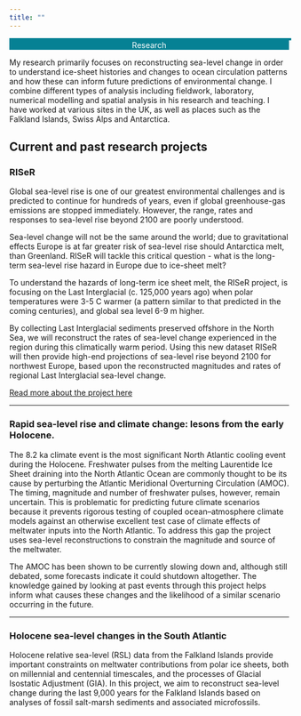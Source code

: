```yaml
---
title: ""
---
```


```{=html} 
<!-- Slideshow container -->
<div class="slideshow-container">

  <!-- Full-width images with number and caption text -->
  <div class="mySlides fade">
  <!-- <div class="numbertext">1 / 3</div> -->
  <img src="../img/ythan-marsh1.jpg" style="width:100%">
  <div class="text"></div>
  </div>
  
  <div class="mySlides fade">
  <!-- <div class="numbertext">2 / 3</div> -->
  <img src="../img/lecture2.jpg" style="width:100%">
  <div class="text"></div>
  </div>
  
  <div class="mySlides fade">
  <!-- <div class="numbertext">3 / 3</div> -->
  <img src="../img/8map.jpg" style="width:100%">
  <div class="text"></div>
  </div>
  
    <div class="mySlides fade">
  <!-- <div class="numbertext">4 / 3</div> -->
  <img src="../img/plane.jpg" style="width:100%">
  <div class="text"></div>
  </div>
  
    <div class="mySlides fade">
  <!-- <div class="numbertext">5 / 3</div> -->
  <img src="../img/paper.jpg" style="width:100%">
  <div class="text"></div>
  </div>
  
    <div class="mySlides fade">
  <!-- <div class="numbertext">6 / 3</div> -->
  <img src="../img/survey.jpg" style="width:100%">
  <div class="text"></div>
  </div>
  
    <div class="mySlides fade">
  <!-- <div class="numbertext">7 / 3</div> -->
  <img src="../img/lecture1.jpg" style="width:100%">
  <div class="text"></div>
  </div>
  
    <div class="mySlides fade">
  <!-- <div class="numbertext">8 / 3</div> -->
  <img src="../img/sun.jpg" style="width:100%">
  <div class="text"></div>
  </div>
  
  <div class="mySlides fade">
  <!-- <div class="numbertext">9 / 3</div> -->
  <img src="../img/os1.jpg" style="width:100%">
  <div class="text"></div>
  </div>
  
  <!-- Next and previous buttons -->
  <!-- <a class="prev" onclick="plusSlides(-1)">&#10094;</a> -->
  <!-- <a class="next" onclick="plusSlides(1)">&#10095;</a> -->
  </div>
  
  <!-- ... Rest of your header content ... -->
  
  <style>
    /* Your CSS styles for the slideshow go here */
    /* Slideshow container */
    .slideshow-container {
      width: 100%; /* Set the desired width for the container. I need this to match the image ratio, as it does now for image 2 */
      <!-- height: 100px; /* Set the desired height for the container */ -->
      overflow: hidden; /* Hide any overflowing content */
      position: relative;
      margin: auto;
      border: 2px solid #068194; /* Add a border around the container */
    }
  
    .image-container img {
    width: 100%; /* Take up the full width of the container */
      height: 100%; /* Take up the full height of the container */
      object-fit: cover; /* Maintain aspect ratio and cover entire container */
      display: block; /* Remove any extra spacing caused by inline display */
  }
  
    /* Hide the images by default */
    .mySlides {
      display: none;
    }
  
    /* Next & previous buttons */
    .prev, .next {
      cursor: pointer;
      position: absolute;
      top: 50%;
      width: auto;
      margin-top: -22px;
      padding: 16px;
      color: white;
      font-weight: bold;
      font-size: 18px;    
      transition: 0.6s ease;
      border-radius: 0 3px 3px 0;
      user-select: none;
    }
  
    /* Caption text */
    .text {
      color: #f2f2f2;
        font-size: 48px;
      padding: 8px 12px;
      position: absolute;
      bottom: 8px;
      width: 100%;
      text-align: center;
    }
  
    /* Text overlay */
    .text-overlay {
      position: absolute;
      top: 0;
      left: 0;
      width: 100%;
      height: 100%;
      display: flex;
      justify-content: center;
      align-items: center;
      color: red; /* Text color */
        z-index: 1; /* Place the text above the image */
    }
  
    /* Number text (1/3 etc) */
    .numbertext {
      color: #f2f2f2;
        font-size: 12px;
      padding: 8px 12px;
      position: absolute;
      top: 0;
    }
  
    /* Fading animation */
    .fade {
      animation-name: fade;
      animation-duration: 30s;
    }
    
    @keyframes fade {
      from {opacity: .8}
      to {opacity: 1}
    }
  </style>
  
  <script>
    // Your JavaScript code for the slideshow goes here
    let slideIndex = 0;
    showSlides();
    
    function showSlides() {
      let i;
      let slides = document.getElementsByClassName("mySlides");
      for (i = 0; i < slides.length; i++) {
        slides[i].style.display = "none";
      }
      slideIndex++;
      if (slideIndex > slides.length) {slideIndex = 1}
      slides[slideIndex-1].style.display = "block";
      setTimeout(showSlides, 5000); // Change image every 2 seconds
    }
  </script>
```

<div class="h1" style="background-color: #068194; color: white; text-align: center; margin-top: 0; ">Research</div>

My research primarily focuses on reconstructing sea-level change in order to understand ice-sheet histories and changes to ocean circulation patterns and how these can inform future predictions of environmental change. I combine different types of analysis including fieldwork, laboratory, numerical modelling and spatial analysis in his research and teaching. I have worked at various sites in the UK, as well as places such as the Falkland Islands, Swiss Alps and Antarctica.

## Current and past research projects 

### RISeR
<!-- ```{=html} -->
<!-- <div class="card border-secondary mb-3" style="max-width: 100%;"> -->
<!-- <div class="card-header" style="background-color: #068194; color: white">RISeR</div> -->
<!-- <div class="card-body"> -->
<!-- <p class="card-text">Global sea-level rise is one of our greatest environmental challenges and is predicted to continue for hundreds of years, even if global greenhouse-gas emissions are stopped immediately. However, the range, rates and responses to sea-level rise beyond 2100 are poorly understood.</p> -->

<!-- <p class="card-text">Sea-level change will not be the same around the world; due to gravitational effects Europe is at far greater risk of sea-level rise should Antarctica melt, than Greenland.  RISeR will tackle this critical question - what is the long-term sea-level rise hazard in Europe due to ice-sheet melt?</p> -->

<!-- <p class="card-text">To understand the hazards of long-term ice sheet melt, the RISeR project, is focusing on the Last Interglacial (c. 125,000 years ago) when polar temperatures were 3-5 C warmer (a pattern similar to that predicted in the coming centuries), and global sea level 6-9 m higher.</p> -->

<!-- <p class="card-text">By collecting Last Interglacial sediments preserved offshore in the North Sea, we will reconstruct the rates of sea-level change experienced in the region during this climatically warm period.  Using this new dataset RISeR will then provide high-end projections of sea-level rise beyond 2100 for northwest Europe, based upon the reconstructed magnitudes and rates of regional Last Interglacial sea-level change.</p> -->

<!-- <p class="card-text"><a href="https://riser.leeds.ac.uk/" target="_blank" rel="noopener">Read more about the project here</a></p> -->
<!-- </div> -->
<!-- </div> -->
<!-- ``` -->

<!-- <a href="https://riser.leeds.ac.uk/" target="_blank" rel="noopener">RISeR</a> -->

<!-- <img src="project_1_banner.png" style="height: 100%; width: 100%; object-fit: contain" onclick="window.open('https://arxiv.org/abs/2210.07278', 'blank');"/> -->

<!-- <a href="https://arxiv.org/abs/2210.07278" target="_blank">arXiv Preprint</a> | <a href="https://github.com/marvinschmitt/MetaUncertaintyPaper" target="_blank">Code</a><br> -->

<!-- <img src="../img/RISeR-logo.png" style="height: 100%; width: 100%; object-fit: contain" onclick="window.open('https://riser.leeds.ac.uk/', 'blank');"/> -->

Global sea-level rise is one of our greatest environmental challenges and is predicted to continue for hundreds of years, even if global greenhouse-gas emissions are stopped immediately. However, the range, rates and responses to sea-level rise beyond 2100 are poorly understood.

Sea-level change will not be the same around the world; due to gravitational effects Europe is at far greater risk of sea-level rise should Antarctica melt, than Greenland.  RISeR will tackle this critical question - what is the long-term sea-level rise hazard in Europe due to ice-sheet melt?

To understand the hazards of long-term ice sheet melt, the RISeR project, is focusing on the Last Interglacial (c. 125,000 years ago) when polar temperatures were 3-5 C warmer (a pattern similar to that predicted in the coming centuries), and global sea level 6-9 m higher.

By collecting Last Interglacial sediments preserved offshore in the North Sea, we will reconstruct the rates of sea-level change experienced in the region during this climatically warm period.  Using this new dataset RISeR will then provide high-end projections of sea-level rise beyond 2100 for northwest Europe, based upon the reconstructed magnitudes and rates of regional Last Interglacial sea-level change.

<a href="https://riser.leeds.ac.uk/" target="_blank" rel="noopener">Read more about the project here</a>

----

### Rapid sea-level rise and climate change: lesons from the early Holocene. 

<!-- <img src="project_2_banner.png" style="height: 100%; width: 100%; object-fit: contain" onclick="window.open('https://arxiv.org/abs/2112.08866', 'blank');"/> -->

<!-- <a href="https://arxiv.org/abs/2112.08866" target="_blank">arXiv Preprint</a> | <a href="https://github.com/marvinschmitt/ModelMisspecificationBF" target="_blank">Code</a><br> -->

The 8.2 ka climate event is the most significant North Atlantic cooling event during the Holocene. Freshwater pulses from the melting Laurentide Ice Sheet draining into the North Atlantic Ocean are commonly thought to be its cause by perturbing the Atlantic Meridional Overturning Circulation (AMOC). The timing, magnitude and number of freshwater pulses, however, remain uncertain. This is problematic for predicting future climate scenarios because it prevents rigorous testing of coupled ocean–atmosphere climate models against an otherwise excellent test case of climate effects of meltwater inputs into the North Atlantic. To address this gap the project uses sea-level reconstructions to constrain the magnitude and source of the meltwater.

The AMOC has been shown to be currently slowing down and, although still debated, some forecasts indicate it could shutdown altogether. The knowledge gained by looking at past events through this project helps inform what causes these changes and the likelihood of a similar scenario occurring in the future. 

----

### Holocene sea-level changes in the South Atlantic 

<!-- <img src="project_2_banner.png" style="height: 100%; width: 100%; object-fit: contain" onclick="window.open('https://arxiv.org/abs/2112.08866', 'blank');"/> -->

<!-- <a href="https://arxiv.org/abs/2112.08866" target="_blank">arXiv Preprint</a> | <a href="https://github.com/marvinschmitt/ModelMisspecificationBF" target="_blank">Code</a><br> -->

Holocene relative sea-level (RSL) data from the Falkland Islands provide important constraints on meltwater contributions from polar ice sheets, both on millennial and centennial timescales, and the processes of Glacial Isostatic Adjustment (GIA). In this project, we aim to reconstruct sea-level change during the last 9,000 years for the Falkland Islands based on analyses of fossil salt-marsh sediments and associated microfossils.



<!-- ```{=html} -->
<!-- <div  style="margin: 30px; text-align: center;"> -->
<!-- <a class="btn btn-primary" href="https://www.marvinschmitt.com/blog/website-tutorial-quarto/" role="button" target="_blank" style="padding: 15px 30px;">View the tutorial for this template (+ download link)</a> -->
<!-- </div> -->
<!-- ``` -->
